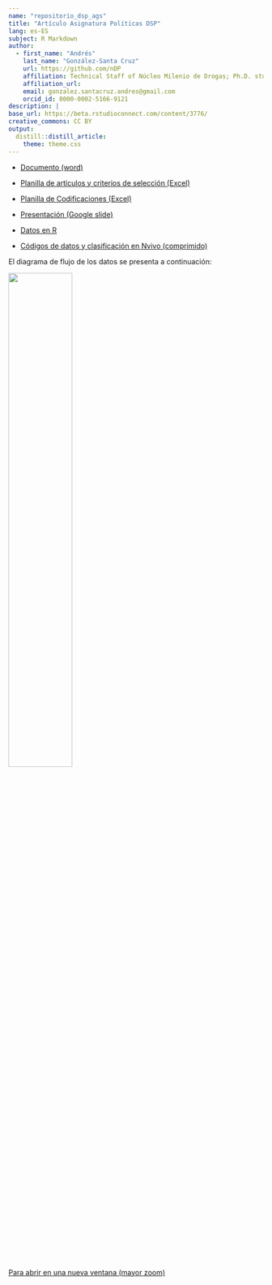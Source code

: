 ```yaml
---
name: "repositorio_dsp_ags"
title: "Artículo Asignatura Políticas DSP"
lang: es-ES
subject: R Markdown
author:
  - first_name: "Andrés"
    last_name: "González-Santa Cruz"
    url: https://github.com/nDP
    affiliation: Technical Staff of Núcleo Milenio de Drogas; Ph.D. student, School of Public Health, Universidad de Chile
    affiliation_url: 
    email: gonzalez.santacruz.andres@gmail.com
    orcid_id: 0000-0002-5166-9121
description: |
base_url: https://beta.rstudioconnect.com/content/3776/
creative_commons: CC BY
output: 
  distill::distill_article:
    theme: theme.css
---
```


-   [Documento (word)](https://github.com/AGSCL/articulo_politicas_DSP/blob/main/_doc/Bajo%20la%20influencia%20de%2020221231.docx?raw=true)

-   [Planilla de artículos y criterios de selección (Excel)](https://github.com/AGSCL/articulo_politicas_DSP/blob/main/_doc/Fuentes.xlsx?raw=true)

-   [Planilla de Codificaciones (Excel)](https://github.com/AGSCL/articulo_politicas_DSP/blob/main/_doc/Codificaciones.xlsx?raw=true)

-   [Presentación (Google slide)](https://docs.google.com/presentation/d/1cHEjsG1GpMKSC_QJ9f2gBOE_XYjVs7aSV7HfQZqyCZ4/edit)

-   [Datos en R](./_data/trabajo_20221228.RData)

-   [Códigos de datos y clasificación en Nvivo (comprimido)](test_droga_parlamentarios.rar)

El diagrama de flujo de los datos se presenta a continuación:

![](_fig/_flowchart_merge_formatted_4.png){width="50%"}

<a href="./_fig/_flowchart_merge_formatted_4.png" target="_blank">Para abrir en una nueva ventana (mayor zoom)</a>
